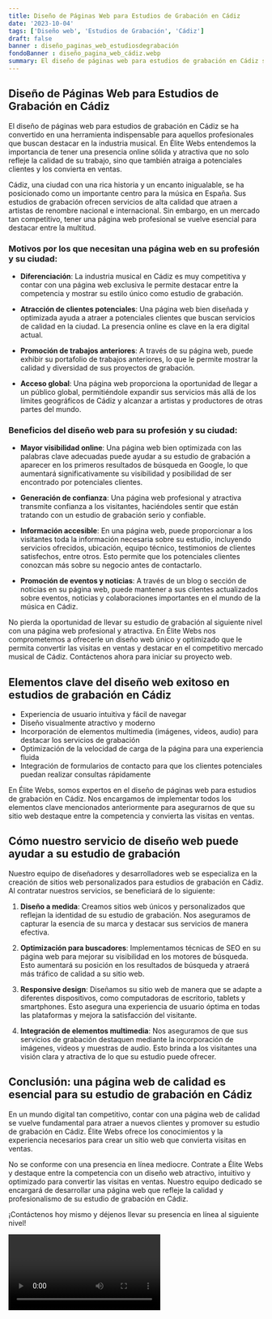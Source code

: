 ```yaml
---
title: Diseño de Páginas Web para Estudios de Grabación en Cádiz
date: '2023-10-04'
tags: ['Diseño web', 'Estudios de Grabación', 'Cádiz']
draft: false
banner : diseño_paginas_web_estudiosdegrabación
fondoBanner : diseño_pagina_web_cádiz.webp
summary: El diseño de páginas web para estudios de grabación en Cádiz se ha convertido en una herramienta indispensable para aquellos profesionales que buscan destacar en la industria musical. En Élite Webs entendemos la importancia de tener una presencia online sólida y atractiva que no solo refleje la calidad de su trabajo, sino que también atraiga a potenciales clientes y los convierta en ventas.
---
```


## Diseño de Páginas Web para Estudios de Grabación en Cádiz

El diseño de páginas web para estudios de grabación en Cádiz se ha convertido en una herramienta indispensable para aquellos profesionales que buscan destacar en la industria musical. En Élite Webs entendemos la importancia de tener una presencia online sólida y atractiva que no solo refleje la calidad de su trabajo, sino que también atraiga a potenciales clientes y los convierta en ventas.

Cádiz, una ciudad con una rica historia y un encanto inigualable, se ha posicionado como un importante centro para la música en España. Sus estudios de grabación ofrecen servicios de alta calidad que atraen a artistas de renombre nacional e internacional. Sin embargo, en un mercado tan competitivo, tener una página web profesional se vuelve esencial para destacar entre la multitud.

### Motivos por los que necesitan una página web en su profesión y su ciudad:

- **Diferenciación**: La industria musical en Cádiz es muy competitiva y contar con una página web exclusiva le permite destacar entre la competencia y mostrar su estilo único como estudio de grabación.

- **Atracción de clientes potenciales**: Una página web bien diseñada y optimizada ayuda a atraer a potenciales clientes que buscan servicios de calidad en la ciudad. La presencia online es clave en la era digital actual.

- **Promoción de trabajos anteriores**: A través de su página web, puede exhibir su portafolio de trabajos anteriores, lo que le permite mostrar la calidad y diversidad de sus proyectos de grabación.

- **Acceso global**: Una página web proporciona la oportunidad de llegar a un público global, permitiéndole expandir sus servicios más allá de los límites geográficos de Cádiz y alcanzar a artistas y productores de otras partes del mundo.

### Beneficios del diseño web para su profesión y su ciudad:

- **Mayor visibilidad online**: Una página web bien optimizada con las palabras clave adecuadas puede ayudar a su estudio de grabación a aparecer en los primeros resultados de búsqueda en Google, lo que aumentará significativamente su visibilidad y posibilidad de ser encontrado por potenciales clientes.

- **Generación de confianza**: Una página web profesional y atractiva transmite confianza a los visitantes, haciéndoles sentir que están tratando con un estudio de grabación serio y confiable.

- **Información accesible**: En una página web, puede proporcionar a los visitantes toda la información necesaria sobre su estudio, incluyendo servicios ofrecidos, ubicación, equipo técnico, testimonios de clientes satisfechos, entre otros. Esto permite que los potenciales clientes conozcan más sobre su negocio antes de contactarlo.

- **Promoción de eventos y noticias**: A través de un blog o sección de noticias en su página web, puede mantener a sus clientes actualizados sobre eventos, noticias y colaboraciones importantes en el mundo de la música en Cádiz.

No pierda la oportunidad de llevar su estudio de grabación al siguiente nivel con una página web profesional y atractiva. En Élite Webs nos comprometemos a ofrecerle un diseño web único y optimizado que le permita convertir las visitas en ventas y destacar en el competitivo mercado musical de Cádiz. Contáctenos ahora para iniciar su proyecto web.

<GifSeo />

<Cta />

## Elementos clave del diseño web exitoso en estudios de grabación en Cádiz

- Experiencia de usuario intuitiva y fácil de navegar
- Diseño visualmente atractivo y moderno
- Incorporación de elementos multimedia (imágenes, videos, audio) para destacar los servicios de grabación
- Optimización de la velocidad de carga de la página para una experiencia fluida
- Integración de formularios de contacto para que los clientes potenciales puedan realizar consultas rápidamente

En Élite Webs, somos expertos en el diseño de páginas web para estudios de grabación en Cádiz. Nos encargamos de implementar todos los elementos clave mencionados anteriormente para asegurarnos de que su sitio web destaque entre la competencia y convierta las visitas en ventas.

## Cómo nuestro servicio de diseño web puede ayudar a su estudio de grabación

Nuestro equipo de diseñadores y desarrolladores web se especializa en la creación de sitios web personalizados para estudios de grabación en Cádiz. Al contratar nuestros servicios, se beneficiará de lo siguiente:

1. **Diseño a medida**: Creamos sitios web únicos y personalizados que reflejan la identidad de su estudio de grabación. Nos aseguramos de capturar la esencia de su marca y destacar sus servicios de manera efectiva.

2. **Optimización para buscadores**: Implementamos técnicas de SEO en su página web para mejorar su visibilidad en los motores de búsqueda. Esto aumentará su posición en los resultados de búsqueda y atraerá más tráfico de calidad a su sitio web.

3. **Responsive design**: Diseñamos su sitio web de manera que se adapte a diferentes dispositivos, como computadoras de escritorio, tablets y smartphones. Esto asegura una experiencia de usuario óptima en todas las plataformas y mejora la satisfacción del visitante.

4. **Integración de elementos multimedia**: Nos aseguramos de que sus servicios de grabación destaquen mediante la incorporación de imágenes, videos y muestras de audio. Esto brinda a los visitantes una visión clara y atractiva de lo que su estudio puede ofrecer.

## Conclusión: una página web de calidad es esencial para su estudio de grabación en Cádiz

En un mundo digital tan competitivo, contar con una página web de calidad se vuelve fundamental para atraer a nuevos clientes y promover su estudio de grabación en Cádiz. Élite Webs ofrece los conocimientos y la experiencia necesarios para crear un sitio web que convierta visitas en ventas.

No se conforme con una presencia en línea mediocre. Contrate a Élite Webs y destaque entre la competencia con un diseño web atractivo, intuitivo y optimizado para convertir las visitas en ventas. Nuestro equipo dedicado se encargará de desarrollar una página web que refleje la calidad y profesionalismo de su estudio de grabación en Cádiz.

¡Contáctenos hoy mismo y déjenos llevar su presencia en línea al siguiente nivel!

<Video />

<CtaBot job='Estudios de Grabación' city='Cádiz'/>

<Gmaps query='Cádiz+españa+maps' />